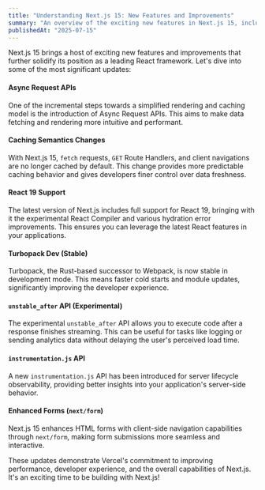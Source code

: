 ```yaml
---
title: "Understanding Next.js 15: New Features and Improvements"
summary: "An overview of the exciting new features in Next.js 15, including Async Request APIs and React 19 support."
publishedAt: "2025-07-15"
---
```


Next.js 15 brings a host of exciting new features and improvements that further solidify its position as a leading React framework. Let's dive into some of the most significant updates:

#### Async Request APIs

One of the incremental steps towards a simplified rendering and caching model is the introduction of Async Request APIs. This aims to make data fetching and rendering more intuitive and performant.

#### Caching Semantics Changes

With Next.js 15, `fetch` requests, `GET` Route Handlers, and client navigations are no longer cached by default. This change provides more predictable caching behavior and gives developers finer control over data freshness.

#### React 19 Support

The latest version of Next.js includes full support for React 19, bringing with it the experimental React Compiler and various hydration error improvements. This ensures you can leverage the latest React features in your applications.

#### Turbopack Dev (Stable)

Turbopack, the Rust-based successor to Webpack, is now stable in development mode. This means faster cold starts and module updates, significantly improving the developer experience.

#### `unstable_after` API (Experimental)

The experimental `unstable_after` API allows you to execute code after a response finishes streaming. This can be useful for tasks like logging or sending analytics data without delaying the user's perceived load time.

#### `instrumentation.js` API

A new `instrumentation.js` API has been introduced for server lifecycle observability, providing better insights into your application's server-side behavior.

#### Enhanced Forms (`next/form`)

Next.js 15 enhances HTML forms with client-side navigation capabilities through `next/form`, making form submissions more seamless and interactive.

These updates demonstrate Vercel's commitment to improving performance, developer experience, and the overall capabilities of Next.js. It's an exciting time to be building with Next.js!
